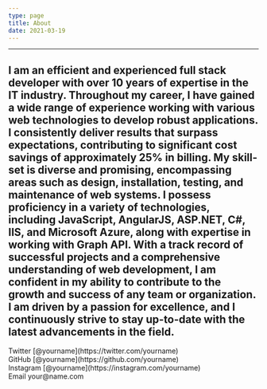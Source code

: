```yaml
---
type: page
title: About
date: 2021-03-19
---
```



---
I am an efficient and experienced full stack developer with over 10 years of expertise in the IT industry. Throughout my career, I have gained a wide range of experience working with various web technologies to develop robust applications. I consistently deliver results that surpass expectations, contributing to significant cost savings of approximately 25% in billing.
My skill-set is diverse and promising, encompassing areas such as design, installation, testing, and maintenance of web systems. I possess proficiency in a variety of technologies, including JavaScript, AngularJS, ASP.NET, C#, IIS, and Microsoft Azure, along with expertise in working with Graph API.
With a track record of successful projects and a comprehensive understanding of web development, I am confident in my ability to contribute to the growth and success of any team or organization. I am driven by a passion for excellence, and I continuously strive to stay up-to-date with the latest advancements in the field.
---

<div>
  Twitter [@yourname](https://twitter.com/yourname)
  <br />
  GitHub [@yourname](https://github.com/yourname)
  <br />
  Instagram [@yourname](https://instagram.com/yourname)
  <br />
  Email your@name.com
</div>
